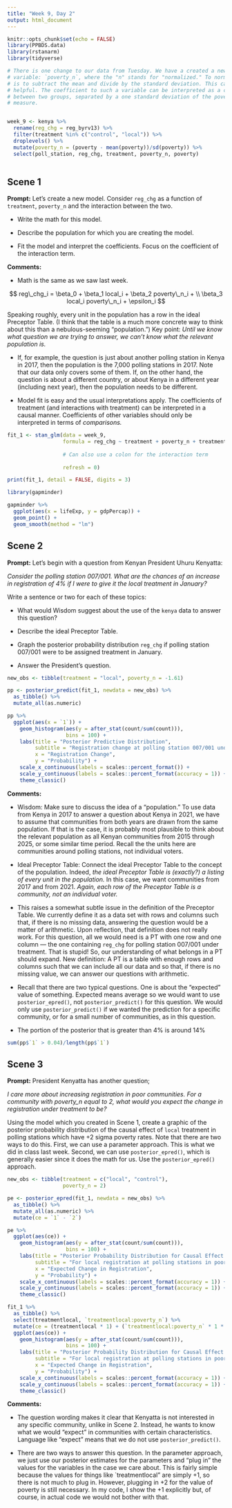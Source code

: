 ```yaml
---
title: "Week 9, Day 2"
output: html_document
---
```


```r
knitr::opts_chunk$set(echo = FALSE)
library(PPBDS.data)
library(rstanarm)
library(tidyverse)

# There is one change to our data from Tuesday. We have a created a new
# variable: `poverty_n`, where the "n" stands for "normalized." To normalize data
# is to subtract the mean and divide by the standard deviation. This can be
# helpful. The coefficient to such a variable can be interpreted as a comparison
# between two groups, separated by a one standard deviation of the poverty
# measure.


week_9 <- kenya %>% 
  rename(reg_chg = reg_byrv13) %>% 
  filter(treatment %in% c("control", "local")) %>% 
  droplevels() %>% 
  mutate(poverty_n = (poverty - mean(poverty))/sd(poverty)) %>% 
  select(poll_station, reg_chg, treatment, poverty_n, poverty)
  
```


## Scene 1

**Prompt:** Let's create a new model. Consider `reg_chg` as a function of `treatment`, `poverty_n` and the interaction between the two.

* Write the math for this model.

* Describe the population for which you are creating the model.

* Fit the  model and interpret the coefficients. Focus on the coefficient of the interaction term.



**Comments:**  

* Math is the same as we saw last week.

$$ reg\_chg_i = \beta_0 + \beta_1 local_i + \beta_2 poverty\_n_i +  \\
\beta_3 local_i poverty\_n_i + \epsilon_i $$

Speaking roughly, every unit in the population has a row in the ideal Preceptor Table. (I think that the table is a much more concrete way to think about this than a nebulous-seeming "population.") Key point: *Until we know what question we are trying to answer, we can't know what the relevant population is.* 

* If, for example, the question is just about another polling station in Kenya in 2017, then the population is the 7,000 polling stations in 2017. Note that our data only covers some of them. If, on the other hand, the question is about a different country, or about Kenya in a different year (including next year), then the population needs to be different.

* Model fit is easy and the usual interpretations apply. The coefficients of treatment (and interactions with treatment) can be interpreted in a causal manner. Coefficients of other variables should only be interpreted in terms of *comparisons.*


```r
fit_1 <- stan_glm(data = week_9,
                  formula = reg_chg ~ treatment + poverty_n + treatment:poverty_n,
                  
                  # Can also use a colon for the interaction term
                  
                  refresh = 0)

print(fit_1, detail = FALSE, digits = 3)

library(gapminder)

gapminder %>%
  ggplot(aes(x = lifeExp, y = gdpPercap)) + 
  geom_point() +
  geom_smooth(method = "lm")
```


## Scene 2

**Prompt:** Let's begin with a question from Kenyan President Uhuru Kenyatta:

*Consider the polling station 007/001. What are the chances of an increase in registration of 4% if I were to give it the local treatment in January?*

Write a sentence or two for each of these topics:

* What would Wisdom suggest about the use of the `kenya` data to answer this question?

* Describe the ideal Preceptor Table.

* Graph the posterior probability distribution `reg_chg` if polling station 007/001 were to be assigned treatment in January.

* Answer the President's question.

```r
new_obs <- tibble(treatment = "local", poverty_n = -1.61)

pp <- posterior_predict(fit_1, newdata = new_obs) %>% 
  as_tibble() %>% 
  mutate_all(as.numeric)

pp %>% 
  ggplot(aes(x = `1`)) +
    geom_histogram(aes(y = after_stat(count/sum(count))),
                   bins = 100) +
    labs(title = "Posterior Predictive Distribution", 
         subtitle = "Registration change at polling station 007/001 under treatment",
         x = "Registration Change",
         y = "Probability") + 
    scale_x_continuous(labels = scales::percent_format()) +
    scale_y_continuous(labels = scales::percent_format(accuracy = 1)) +
    theme_classic()
```



**Comments:** 

* Wisdom: Make sure to discuss the idea of a "population." To use data from Kenya in 2017 to answer a question about Kenya in 2021, we have to assume that communities from both years are drawn from the same population. If that is the case, it is probably most plausible to think about the relevant population as all Kenyan communities from 2015 through 2025, or some similar time period. Recall the the units here are communities around polling stations, not individual voters.

* Ideal Preceptor Table: Connect the ideal Preceptor Table to the concept of the population. Indeed, *the ideal Preceptor Table is (exactly?) a listing of every unit in the population.* In this case, we want communities from 2017 and from 2021. *Again, each row of the Preceptor Table is a community, not an individual voter.*

* This raises a somewhat subtle issue in the definition of the Preceptor Table. We currently define it as a data set with rows and columns such that, if there is no missing data, answering the question would be a matter of arithmetic. Upon reflection, that definition does not really work. For this question, all we would need is a PT with one row and one column --- the one containing `reg_chg` for polling station 007/001 under treatment. That is stupid! So, our understanding of what belongs in a PT should expand. New definition: A PT is a table with enough rows and columns such that we can include all our data and so that, if there is no missing value, we can answer our questions with arithmetic.

* Recall that there are two typical questions. One is about the "expected" value of something. Expected means average so we would want to use `posterior_epred()`, not `posterior_predict()` for this question. We would only use `posterior_predict()` if we wanted the prediction for a specific community, or for a small number of communities, as in this question.

* The portion of the posterior that is greater than 4% is around 14%

```r
sum(pp$`1` > 0.04)/length(pp$`1`)
```




## Scene 3


**Prompt:**  President Kenyatta has another question;

*I care more about increasing registration in poor communities. For a community with poverty_n equal to 2, what would you expect the change in registration under treatment to be?*

Using the model which you created in Scene 1, create a graphic of the posterior probability distribution of the causal effect of `local` treatment in polling stations which have +2 sigma poverty rates. Note that there are two ways to do this. First, we can use a parameter approach. This is what we did in class last week. Second, we can use `posterior_epred()`, which is generally easier since it does the math for us. Use the `posterior_epred()` approach. 


```r
new_obs <- tibble(treatment = c("local", "control"),
                  poverty_n = 2)

pe <- posterior_epred(fit_1, newdata = new_obs) %>% 
  as_tibble() %>% 
  mutate_all(as.numeric) %>% 
  mutate(ce = `1` - `2`) 

pe %>% 
  ggplot(aes(ce)) +
    geom_histogram(aes(y = after_stat(count/sum(count))),
                   bins = 100) +
    labs(title = "Posterior Probability Distribution for Causal Effect of Treatment",
         subtitle = "For local registration at polling stations in poor communities",
         x = "Expected Change in Registration",
         y = "Probability") + 
    scale_x_continuous(labels = scales::percent_format(accuracy = 1)) +
    scale_y_continuous(labels = scales::percent_format(accuracy = 1)) +
    theme_classic()

```

```r
fit_1 %>% 
  as_tibble() %>% 
  select(treatmentlocal, `treatmentlocal:poverty_n`) %>% 
  mutate(ce = (treatmentlocal * 1) + (`treatmentlocal:poverty_n` * 1 * 2)) %>% 
  ggplot(aes(ce)) +
    geom_histogram(aes(y = after_stat(count/sum(count))),
                   bins = 100) +
    labs(title = "Posterior Probability Distribution for Causal Effect of Treatment",
         subtitle = "For local registration at polling stations in poor communities",
         x = "Expected Change in Registration",
         y = "Probability") + 
    scale_x_continuous(labels = scales::percent_format(accuracy = 1)) +
    scale_y_continuous(labels = scales::percent_format(accuracy = 1)) +
    theme_classic()
```




**Comments:** 

* The question wording makes it clear that Kenyatta is not interested in any specific community, unlike in Scene 2. Instead, he wants to know what we would "expect" in communities with certain characteristics. Language like "expect" means that we do not use `posterior_predict()`.

* There are two ways to answer this question. In the parameter approach, we just use our posterior estimates for the parameters and "plug in" the values for the variables in the case we care about. This is fairly simple because the values for things like `treatmentlocal" are simply +1, so there is not much to plug in. However, plugging in +2 for the value of poverty is still necessary. In my code, I show the +1 explicitly but, of course, in actual code we would not bother with that.
